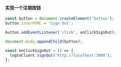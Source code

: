 
<SignOutNote />

#### 实现一个注销按钮

```js
const button = document.createElement('button');
button.innerHTML = 'Sign Out';

button.addEventListener('click', onClickSignOut);

document.body.appendChild(button);

const onClickSignOut = () => {
  logtoClient.signOut('http://localhost:3000');
};
```
